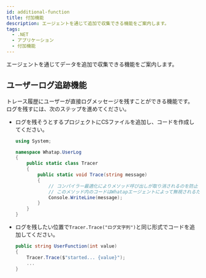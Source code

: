 ```yaml
---
id: additional-function
title: 付加機能
description: エージェントを通じて追加で収集できる機能をご案内します。
tags:
  - .NET
  - アプリケーション
  - 付加機能
---
```


エージェントを通じてデータを追加で収集できる機能をご案内します。

## ユーザーログ追跡機能

トレース履歴にユーザーが直接ログメッセージを残すことができる機能です。 ログを残すには、次のステップを進めてください。

-   ログを残そうとするプロジェクトにCSファイルを追加し、コードを作成してください。

    ```csharp
    using System;

    namespace Whatap.UserLog
    {
        public static class Tracer
        {
            public static void Trace(string message)
            {
                // コンパイラー最適化によりメソッド呼び出しが取り消されるのを防止
                // このメソッド内のコードはWhatapエージェントによって無視されるため、実行されません。
                Console.WriteLine(message);
            }
        }
    }
    ```

-   ログを残したい位置で`Tracer.Trace("ログ文字列")`と同じ形式でコードを追加してください。

    ```csharp
    public string UserFunction(int value)
    {
        Tracer.Trace($"started... {value}");
        ...
    }
    ```
